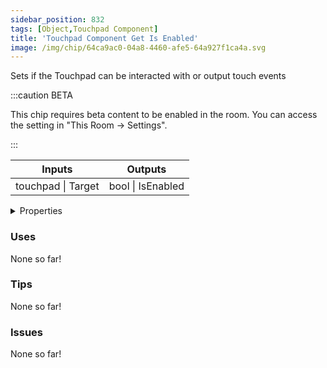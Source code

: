 ```yaml
---
sidebar_position: 832
tags: [Object,Touchpad Component]
title: 'Touchpad Component Get Is Enabled'
image: /img/chip/64ca9ac0-04a8-4460-afe5-64a927f1ca4a.svg
---
```


Sets if the Touchpad can be interacted with or output touch events

:::caution BETA

This chip requires beta content to be enabled in the room. You can access the setting in "This Room -> Settings".

:::

<IChip uuid="64ca9ac0-04a8-4460-afe5-64a927f1ca4a"/>

<table><thead><tr><th>Inputs</th><th>Outputs</th></tr></thead><tbody><tr><td>touchpad | Target</td><td>bool | IsEnabled</td></tr></tbody></table>

<details>
  <summary>Properties</summary>
  <div>
    <div>
    <table>
      <tbody>
        <tr>
          <td>Is beta required?</td>
          <td>Yes</td>
        </tr>
        <tr>
          <td>Is chip a trolling risk?</td>
          <td>No</td>
        </tr>
        <tr>
          <td>Is chip a role assignment risk?</td>
          <td>No</td>
        </tr>
        <tr>
          <td>Chip UUID</td>
          <td>64ca9ac0-04a8-4460-afe5-64a927f1ca4a</td>
        </tr>
        <tr>
          <td>Room availability</td>
          <td>Available everywhere</td>
        </tr>
      </tbody>
    </table>
    </div>
  </div>
</details>

### Uses

None so far!

### Tips

None so far!

### Issues

None so far!